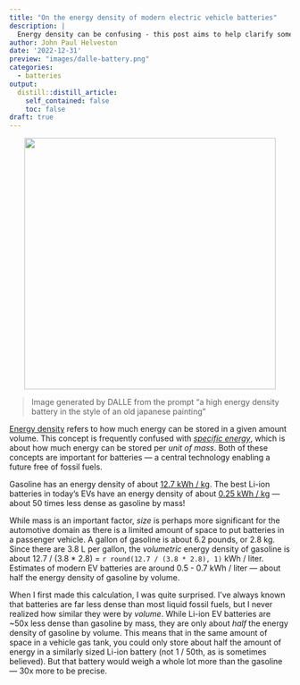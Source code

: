 ```yaml
---
title: "On the energy density of modern electric vehicle batteries"
description: |
  Energy density can be confusing - this post aims to help clarify some important misconceptions about it in the context of electric vehicles
author: John Paul Helveston
date: '2022-12-31'
preview: "images/dalle-battery.png"
categories:
  - batteries
output:
  distill::distill_article:
    self_contained: false
    toc: false
draft: true
---
```


<center>
<img src="dalle-battery.png" width=450>
</center>

> Image generated by DALLE from the prompt "a high energy density battery in the style of an old japanese painting"

[Energy density](https://en.wikipedia.org/wiki/Energy_density) refers to how much energy can be stored in a given amount volume. This concept is frequently confused with [_specific energy_](https://en.wikipedia.org/wiki/Specific_energy), which is about how much energy can be stored per _unit of mass_. Both of these concepts are important for batteries --- a central technology enabling a future free of fossil fuels.

Gasoline has an energy density of about [12.7 kWh / kg](https://hypertextbook.com/facts/2003/ArthurGolnik.shtml). The best Li-ion batteries in today's EVs have an energy density of about [0.25 kWh / kg](https://insideevs.com/news/342679/tesla-model-3-2170-energy-density-compared-to-bolt-model-s-p100d/) --- about 50 times less dense as gasoline by mass!

While mass is an important factor, _size_ is perhaps more significant for the automotive domain as there is a limited amount of space to put batteries in a passenger vehicle. A gallon of gasoline is about 6.2 pounds, or 2.8 kg. Since there are 3.8 L per gallon, the _volumetric_ energy density of gasoline is about 12.7 / (3.8 * 2.8) = `r round(12.7 / (3.8 * 2.8), 1)` kWh / liter. Estimates of modern EV batteries are around 0.5 - 0.7 kWh / liter --- about half the energy density of gasoline by volume.

When I first made this calculation, I was quite surprised. I've always known that batteries are far less dense than most liquid fossil fuels, but I never realized how similar they were by _volume_. While Li-ion EV batteries are ~50x less dense than gasoline by mass, they are only about _half_ the energy density of gasoline by volume. This means that in the same amount of space in a vehicle gas tank, you could only store about half the amount of energy in a similarly sized Li-ion battery (not 1 / 50th, as is sometimes believed). But that battery would weigh a whole lot more than the gasoline --- 30x more to be precise.

